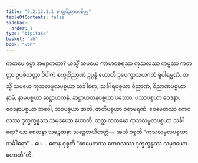 ```yaml
---
title: "6.2.13.1.1 စက္ခုဝိညာဏစိတ္တ"
tableOfContents: false
sidebar:
  order: 1
type: "tipitaka"
basket: "ab"
book: "vbh"
---
```



<DynamicBreadcrumb />

<Division number="343" book="vbh" e="ch" v="30" p="194">

<Paragraph number="1307" book="vbh">
ကတမေ ဓမ္မာ အဗျာကတာ? ယသ္မိံ သမယေ ကာမာဝစရဿ ကုသလဿ ကမ္မဿ ကတတ္တာ ဥပစိတတ္တာ ဝိပါကံ စက္ခုဝိညာဏံ ဥပ္ပန္နံ ဟောတိ ဥပေက္ခာသဟဂတံ ရူပါရမ္မဏံ, တသ္မိံ သမယေ ကုသလမူလပစ္စယာ သင်္ခါရော, သင်္ခါရပစ္စယာ ဝိညာဏံ, ဝိညာဏပစ္စယာ နာမံ, နာမပစ္စယာ ဆဋ္ဌာယတနံ, ဆဋ္ဌာယတနပစ္စယာ ဖဿော, ဖဿပစ္စယာ ဝေဒနာ, ဝေဒနာပစ္စယာ ဘဝေါ, ဘဝပစ္စယာ ဇာတိ, ဇာတိပစ္စယာ ဇရာမရဏံ. ဧဝမေတဿ ကေဝလဿ ဒုက္ခက္ခန္ဓဿ သမုဒယော ဟောတိ.
</Paragraph>

</Division>
<Division number="344" book="vbh" e="ch" v="30" p="194">

<Paragraph number="1308" book="vbh">
တတ္ထ ကတမော ကုသလမူလပစ္စယာ သင်္ခါရော? ယာ စေတနာ သဉ္စေတနာ သဉ္စေတယိတတ္တံ—  အယံ ဝုစ္စတိ “ကုသလမူလပစ္စယာ သင်္ခါရော” …ပေ…  တေန ဝုစ္စတိ “ဧဝမေတဿ ကေဝလဿ ဒုက္ခက္ခန္ဓဿ သမုဒယော ဟောတီ”တိ.
</Paragraph>
</Division>